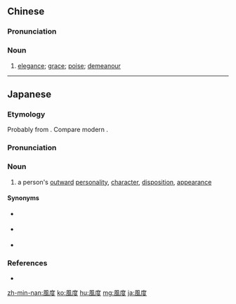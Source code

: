 {{also|风度}}
==Chinese==
{{zh-forms|s=风度|alt=豐度}}

===Pronunciation===
{{zh-pron
|m=fēngdù|ma=Zh-fengdù.ogg
|c=fung1 dou6
|h=pfs=fûng-thu
|mn=hong-tō͘
|cat=n
}}

===Noun===
{{zh-noun}}

# [[elegance]]; [[grace]]; [[poise]]; [[demeanour]]

{{zh-cat|Advanced}}

----

==Japanese==
{{ja-kanjitab|yomi=on|ふう|ど}}

===Etymology===
Probably from {{etyl|ltc|ja|sort=ふうど}} {{m|zh|風度|tr=pjuwng du<sup>H</sup>|lit=wind + measure, degree}}. Compare modern {{etyl|cmn|-}} {{m|zh|風度|tr=fēngdù}}.

===Pronunciation===
{{ja-pron|yomi=goon|ふうど|acc=1|acc_ref=DJR}}

===Noun===
{{ja-noun|ふうど}}

# a person's [[outward]] [[personality]], [[character]], [[disposition]], [[appearance]]

====Synonyms====
* {{sense|character, air}} {{ja-r|風格|ふうかく}}
* {{sense|outward appearance}} {{ja-r|風采|ふうさい}}
* {{sense|personality}} {{ja-r|人品|じんぴん}}

===References===
<references/>
* {{R:Kokugo Dai Jiten}}

[[zh-min-nan:風度]]
[[ko:風度]]
[[hu:風度]]
[[mg:風度]]
[[ja:風度]]